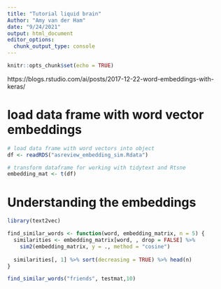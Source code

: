 ```yaml
---
title: "Tutorial liquid brain"
Author: "Amy van der Ham"
date: "9/24/2021"
output: html_document
editor_options: 
  chunk_output_type: console
---
```


```r
knitr::opts_chunk$set(echo = TRUE)
```

https://blogs.rstudio.com/ai/posts/2017-12-22-word-embeddings-with-keras/

# load data frame with word vector embeddings
```r
# load data frame with word vectors into object
df <- readRDS("asreview_embedding_sim.Rdata")

# transform dataframe for working with tidytext and Rtsne
embedding_mat <- t(df)

```

# Understanding the embeddings
```r
library(text2vec)

find_similar_words <- function(word, embedding_matrix, n = 5) {
  similarities <- embedding_matrix[word, , drop = FALSE] %>%
    sim2(embedding_matrix, y = ., method = "cosine")
  
  similarities[, 1] %>% sort(decreasing = TRUE) %>% head(n)
}

find_similar_words("friends", testmat,10)
```
